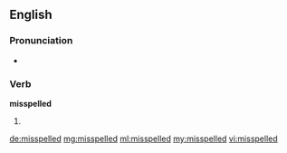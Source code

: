 ==English==

===Pronunciation===
*{{audio|en-us-misspelled.ogg|Audio (US)}}

===Verb===
'''misspelled'''

# {{past of|[[misspell]]}}

[[de:misspelled]]
[[mg:misspelled]]
[[ml:misspelled]]
[[my:misspelled]]
[[vi:misspelled]]